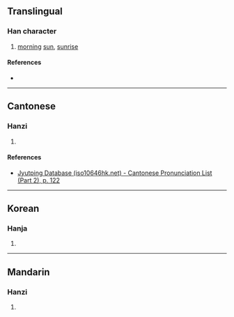 {{character info}}
==Translingual==

===Han character===
{{Han char|rn=72|rad=日|as=04|sn=8|four=65017|canj=APU|ids=⿰日屯}}

# [[morning]] [[sun]], [[sunrise]]

====References====
* {{Han ref|kx=0490.270|dkj=13777|dj=0851.260|hdz=21489.060|uh=65FD|ud=26109|bh=CCCE|bd=52430}}

----

==Cantonese==

===Hanzi===
{{yue-hanzi|jyut=[[tan1]]|y=tan1}}

# {{rfdef|yue|sort=日04}}

====References====
* [http://www.iso10646hk.net/jp/document/download.jsp Jyutping Database (iso10646hk.net) - Cantonese Pronunciation List (Part 2), p. 122]

----

==Korean==

===Hanja===
{{ko-hanja|hangeul=돈|eumhun=|rv=don|mr=ton|y=ton}}

# {{rfdef|ko|sort=日04}}

----

==Mandarin==

===Hanzi===
{{cmn-hanzi|pin=[[tùn]] ([[tun4]])|wg=t'un<sup>4</sup>}}

# {{rfdef|cmn|sort=日04}}